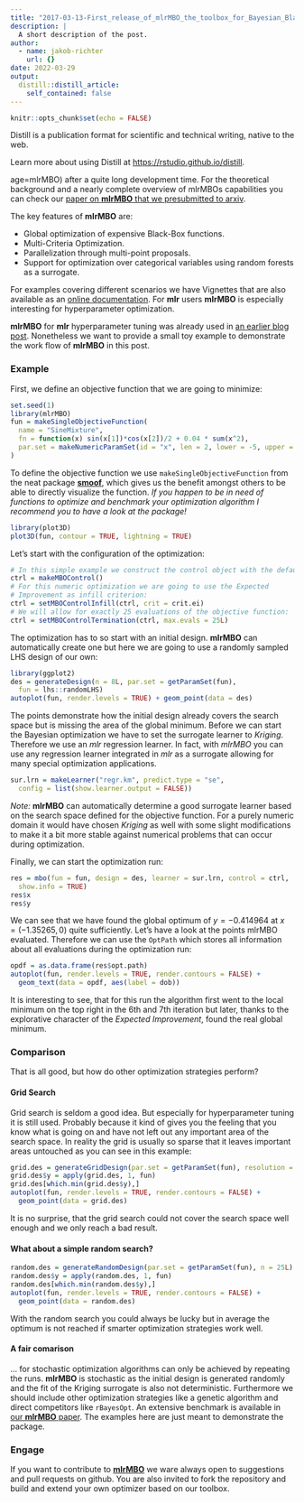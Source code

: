 ```yaml
---
title: "2017-03-13-First_release_of_mlrMBO_the_toolbox_for_Bayesian_Black_Box_Optimization"
description: |
  A short description of the post.
author:
  - name: jakob-richter
    url: {}
date: 2022-03-29
output:
  distill::distill_article:
    self_contained: false
---
```



```r
knitr::opts_chunk$set(echo = FALSE)
```

Distill is a publication format for scientific and technical writing, native to the web.

Learn more about using Distill at <https://rstudio.github.io/distill>.


age=mlrMBO) after a quite long development time.
For the theoretical background and a nearly complete overview of mlrMBOs capabilities you can check our [paper on **mlrMBO** that we presubmitted to arxiv](https://arxiv.org/abs/1703.03373).

The key features of **mlrMBO** are:

* Global optimization of expensive Black-Box functions.
* Multi-Criteria Optimization.
* Parallelization through multi-point proposals.
* Support for optimization over categorical variables using random forests as a surrogate.

For examples covering different scenarios we have Vignettes that are also available as an [online documentation](https://mlrMBO.mlr-org.com/).
For **mlr** users **mlrMBO** is especially interesting for hyperparameter optimization.

<!--more-->

**mlrMBO** for **mlr** hyperparameter tuning was already used in [an earlier blog post](/How-to-win-a-drone-in-20-lines-of-R-code).
Nonetheless we want to provide a small toy example to demonstrate the work flow of **mlrMBO** in this post.

### Example

First, we define an objective function that we are going to minimize:

```r
set.seed(1)
library(mlrMBO)
fun = makeSingleObjectiveFunction(
  name = "SineMixture",
  fn = function(x) sin(x[1])*cos(x[2])/2 + 0.04 * sum(x^2),
  par.set = makeNumericParamSet(id = "x", len = 2, lower = -5, upper = 5)
)
```

To define the objective function we use `makeSingleObjectiveFunction` from the neat package [**smoof**](https://github.com/jakobbossek/smoof), which gives us the benefit amongst others to be able to directly visualize the function.
_If you happen to be in need of functions to optimize and benchmark your optimization algorithm I recommend you to have a look at the package!_

```r
library(plot3D)
plot3D(fun, contour = TRUE, lightning = TRUE)
```

Let's start with the configuration of the optimization:

```r
# In this simple example we construct the control object with the defaults:
ctrl = makeMBOControl()
# For this numeric optimization we are going to use the Expected 
# Improvement as infill criterion:
ctrl = setMBOControlInfill(ctrl, crit = crit.ei)
# We will allow for exactly 25 evaluations of the objective function:
ctrl = setMBOControlTermination(ctrl, max.evals = 25L)
```

The optimization has to so start with an initial design.
**mlrMBO** can automatically create one but here we are going to use a randomly sampled LHS design of our own:

```r
library(ggplot2)
des = generateDesign(n = 8L, par.set = getParamSet(fun), 
  fun = lhs::randomLHS)
autoplot(fun, render.levels = TRUE) + geom_point(data = des)
```

The points demonstrate how the initial design already covers the search space but is missing the area of the global minimum.
Before we can start the Bayesian optimization we have to set the surrogate learner to *Kriging*.
Therefore we use an *mlr* regression learner.
In fact, with *mlrMBO* you can use any regression learner integrated in *mlr* as a surrogate allowing for many special optimization applications.

```r
sur.lrn = makeLearner("regr.km", predict.type = "se", 
  config = list(show.learner.output = FALSE))
```

_Note:_ **mlrMBO** can automatically determine a good surrogate learner based on the search space defined for the objective function.
For a purely numeric domain it would have chosen *Kriging* as well with some slight modifications to make it a bit more stable against numerical problems that can occur during optimization.

Finally, we can start the optimization run:

```r
res = mbo(fun = fun, design = des, learner = sur.lrn, control = ctrl, 
  show.info = TRUE)
res$x
res$y
```

We can see that we have found the global optimum of $y = -0.414964$ at $x = (-1.35265,0)$ quite sufficiently.
Let's have a look at the points mlrMBO evaluated.
Therefore we can use the `OptPath` which stores all information about all evaluations during the optimization run:

```r
opdf = as.data.frame(res$opt.path)
autoplot(fun, render.levels = TRUE, render.contours = FALSE) + 
  geom_text(data = opdf, aes(label = dob))
```

It is interesting to see, that for this run the algorithm first went to the local minimum on the top right in the 6th and 7th iteration but later, thanks to the explorative character of the _Expected Improvement_, found the real global minimum.

### Comparison

That is all good, but how do other optimization strategies perform?

#### Grid Search

Grid search is seldom a good idea.
But especially for hyperparameter tuning it is still used.
Probably because it kind of gives you the feeling that you know what is going on and have not left out any important area of the search space.
In reality the grid is usually so sparse that it leaves important areas untouched as you can see in this example:

```r
grid.des = generateGridDesign(par.set = getParamSet(fun), resolution = 5)
grid.des$y = apply(grid.des, 1, fun)
grid.des[which.min(grid.des$y),]
autoplot(fun, render.levels = TRUE, render.contours = FALSE) + 
  geom_point(data = grid.des)
```

It is no surprise, that the grid search could not cover the search space well enough and we only reach a bad result.

#### What about a simple random search?

```r
random.des = generateRandomDesign(par.set = getParamSet(fun), n = 25L)
random.des$y = apply(random.des, 1, fun)
random.des[which.min(random.des$y),]
autoplot(fun, render.levels = TRUE, render.contours = FALSE) + 
  geom_point(data = random.des)
```

With the random search you could always be lucky but in average the optimum is not reached if smarter optimization strategies work well.

#### A fair comarison

... for stochastic optimization algorithms can only be achieved by repeating the runs.
**mlrMBO** is stochastic as the initial design is generated randomly and the fit of the Kriging surrogate is also not deterministic.
Furthermore we should include other optimization strategies like a genetic algorithm and direct competitors like `rBayesOpt`.
An extensive benchmark is available in [our **mlrMBO** paper](https://arxiv.org/abs/1703.03373).
The examples here are just meant to demonstrate the package.

### Engage

If you want to contribute to [**mlrMBO**](https://github.com/mlr-org/mlrMBO) we ware always open to suggestions and pull requests on github.
You are also invited to fork the repository and build and extend your own optimizer based on our toolbox.





